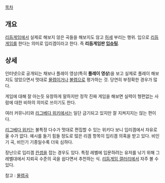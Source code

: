 [[목차]]

== 개요 ==
[[리듬게임]]에서 실제로 해보지 않은 곡들을 해보지도 않고 [[허세]] 부리는 행위. 입으로 [[리듬게임]]를 한다는 의미로 입리겜이라고 한다. 즉 '''리듬게임판 [[입슈팅]]'''.

== 상세 ==
인터넷으로 공개되는 채보나 플레이 영상(특히 '''플레이 영상''')을 보고 실제로 플레이 해보지도 않았으면서 멋대로 [[물렙곡|물렙]]이거나 [[불렙]]으로 평가하는 것. 당연히 부정확한 경우가 많다.

게임에 대해 잘 아는듯 유창하게 말하지만 정작 진짜 게임을 해보면 실력이 형편없는 사람에 대한 비하의 의미로 쓰이기도 한다.

여러 커뮤니티와 [[리그베다 위키]]에서는 일단 금기되고 있지만 잘 지켜지지는 않는 편이다.

[[리그베다 위키]]는 불특정 다수가 멋대로 편집할 수 있는 위키다 보니 입리겜에서 자유로울 수가 없다. 예시를 들기 힘들 정도로 많은 리겜 항목이 입리겜 의혹을 받고 있다. 비인기 곡, 비인기 기종일수록 더욱 심하다.

장난으로 입리겜 [[컨셉]]을 잡는 경우도 있다. 특정 레벨에 입문하려는 유저를 낚기 위해 그 레벨대에서 지뢰곡 수준의 곡을 쉽다면서 추천하는 식. [[리듬게임 갤러리]]에서 자주 볼 수 있다.

참고 : [[물렙곡]]
